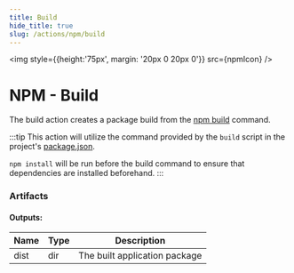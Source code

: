 ```yaml
---
title: Build
hide_title: true
slug: /actions/npm/build
---
```



<img style={{height:'75px', margin: '20px 0 20px 0'}} src={npmIcon} />

# NPM - Build

The build action creates a package build from the [npm build](https://docs.npmjs.com/cli/v6/commands/npm-build) command.

:::tip
This action will utilize the command provided by the `build` script in the project's [package.json](https://docs.npmjs.com/cli/v10/configuring-npm/package-json).

`npm install` will be run before the build command to ensure that dependencies are installed beforehand.
:::

### Artifacts

#### Outputs:

|Name|Type|Description|
|-|-|-|
|dist|dir|The built application package|
